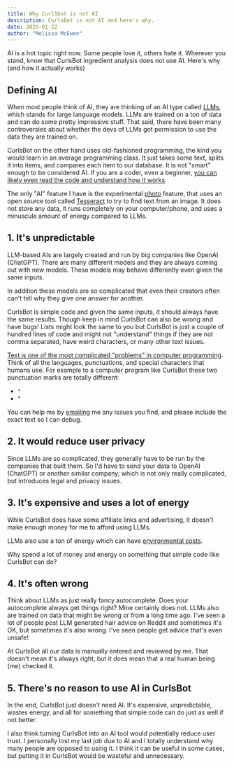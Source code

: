 ```yaml
---
title: Why CurlSbot is not AI
description: CurlsBot is not AI and here's why.
date: 2025-01-22
author: "Melissa McEwen"
---
```


AI is a hot topic right now. Some people love it, others hate it. Wherever you stand, know that CurlsBot ingredient analysis does not use AI. Here's why (and how it actually works)

## Defining AI
When most people think of AI, they are thinking of an AI type called [LLMs](https://en.wikipedia.org/wiki/Large_language_model), which stands for large language models. LLMs are trained on a ton of data and can do some pretty impressive stuff. That said, there have been many controversies about whether the devs of LLMs got permission to use the data they are trained on.

CurlsBot on the other hand uses old-fashioned programming, the kind you would learn in an average programming class. It just takes some text, splits it into items, and compares each item to our database. It is not "smart" enough to be considered AI. If you are a coder, even a beginner, [you can likely even read the code and understand how it works](https://github.com/melissamcewen/curlsbotAPI).

The only "AI" feature I have is the experimental [photo](/labs/photo) feature, that uses an open source tool called [Tesseract](https://tesseract.projectnaptha.com/) to try to find text from an image. It does not store any data, it runs completely on your computer/phone, and uses a minuscule amount of energy compared to LLMs.

## 1. It's unpredictable
LLM-based AIs are largely created and run by big companies like OpenAI (ChatGPT). There are many different models and they are always coming out with new models. These models may behave differently even given the same inputs.

In addition these models are so complicated that even their creators often can't tell why they give one answer for another.

CurlsBot is simple code and given the same inputs, it should always have the same results. Though keep in mind CurlsBot can also be wrong and have bugs! Lists might look the same to you but CurlsBot is just a couple of hundred lines of code and might not "understand" things if they are not comma separated, have weird characters, or many other text issues.

[Text is one of the most complicated "problems" in computer programming](https://www.benfrederickson.com/unicode-insanity/). Think of all the languages, punctuations, and special characters that humans use. For example to a computer program like CurlsBot these two punctuation marks are totally different:
- `"`
- `”`


You can help me by [emailing](/contact) me any issues you find, and please include the exact text so I can debug.

## 2. It would reduce user privacy
Since LLMs are so complicated, they generally have to be run by the companies that built them. So I'd have to send your data to OpenAI (ChatGPT) or another similar company, which is not only really complicated, but introduces legal and privacy issues.

## 3. It's expensive and uses a lot of energy
While CurlsBot does have some affiliate links and advertising, it doesn't make enough money for me to afford using LLMs.

LLMs also use a ton of energy which can have [environmental costs](https://news.mit.edu/2025/explained-generative-ai-environmental-impact-0117).

Why spend a lot of money and energy on something that simple code like CurlsBot can do?

## 4. It's often wrong
Think about LLMs as just really fancy autocomplete. Does your autocomplete always get things right? Mine certainly does not. LLMs also are trained on data that might be wrong or from a long time ago. I've seen a lot of people post LLM generated hair advice on Reddit and sometimes it's OK, but sometimes it's also wrong. I've seen people get advice that's even unsafe!

At CurlsBot all our data is manually entered and reviewed by me. That doesn't mean it's always right, but it does mean that a real human being (me) checked it.

## 5. There's no reason to use AI in CurlsBot

In the end, CurlsBot just doesn't need AI. It's expensive, unpredictable, wastes energy, and all for something that simple code can do just as well if not better.

I also think turning CurlsBot into an AI tool would potentially reduce user trust. I personally lost my last job due to AI and I totally understand why many people are opposed to using it. I think it can be useful in some cases, but putting it in CurlsBot would be wasteful and unnecessary.

